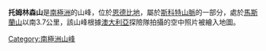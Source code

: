 {{multiple issues|
{{expand|time=2016-12-07T04:59:06+00:00}}
{{unreferenced|time=2016-12-07T04:59:06+00:00}}
{{update|time=2016-12-07T04:59:06+00:00}}
}}
{{coord|67|15|S|51|11|E|display=title}}

'''托姆林森山'''是[[南極洲|南極洲]]的山峰，位於[[恩德比地|恩德比地]]，屬於[[斯科特山脈|斯科特山脈]]的一部分，處於[[馬斯蘭山|馬斯蘭山]]以南3.7公里，該山峰根據[[澳大利亞|澳大利亞]]探險隊拍攝的空中照片被繪入地圖。

{{Antarctica-geo-stub}}
[[Category:南極洲山峰|Category:南極洲山峰]]